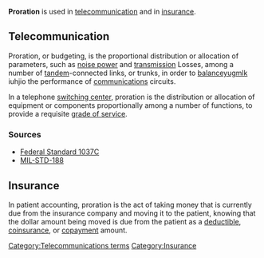'''Proration''' is used in [[telecommunication]] and in [[insurance]].

==Telecommunication==
Proration, or budgeting, is the proportional distribution or allocation of parameters, such as [[noise power]] and [[transmission]] Losses, among a number of [[tandem]]-connected links, or trunks, in order to [[balance]]yugmlk iuhjio the performance of [[information transfer|communications]] circuits. 

In a telephone [[switching center]], proration is the distribution or allocation of equipment or components proportionally among a number of functions, to provide a requisite [[grade of service]]. 

===Sources===
* [[Federal Standard 1037C]]
* [[MIL-STD-188]]

==Insurance==
In patient accounting, proration is the act of taking money that is currently due from the insurance company and moving it to the patient, knowing that the dollar amount being moved is due from the patient as a [[deductible]], [[coinsurance]], or [[copayment]] amount.

[[Category:Telecommunications terms]]
[[Category:Insurance]]
